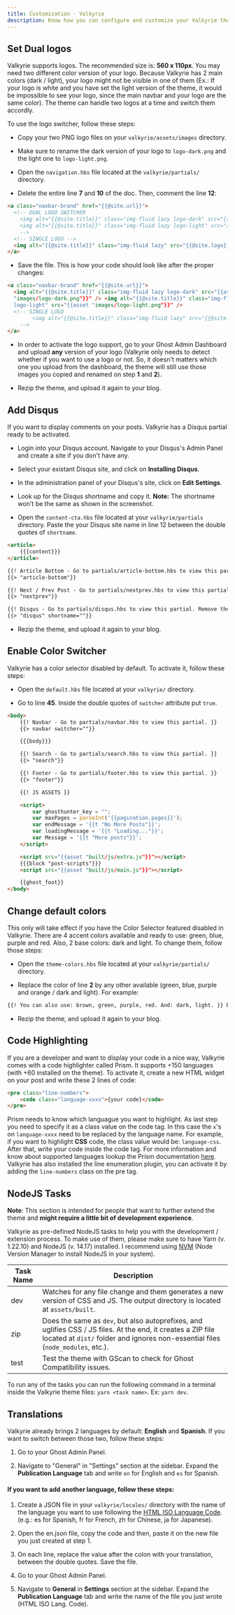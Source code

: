 ```yaml
---
title: Customization - Valkyrie
description: Know how you can configure and customize your Valkyrie theme.
---
```


## Set Dual logos

Valkyrie supports logos. The recommended size is: **560 x 110px**. You may need two different color version of your logo. Because Valkyrie has 2 main colors (dark / light), your logo might not be visible in one of them (Ex.: If your logo is white and you have set the light version of the theme, it would be impossible to see your logo, since the main navbar and your logo are the same color). The theme can handle two logos at a time and switch them accordly.

To use the logo switcher, follow these steps:

- Copy your two PNG logo files on your `valkyrie/assets/images` directory.

- Make sure to rename the dark version of your logo to `logo-dark.png` and the light one to `logo-light.png`.

- Open the `navigation.hbs` file located at the `valkyrie/partials/` directory.

- Delete the entire line **7** and **10** of the doc. Then, comment the line **12**:

```html title=valkyrie/partials/navbar.hbs highlight={2,5,7}
<a class="navbar-brand" href="{{@site.url}}">
  <!-- DUAL LOGO SWITCHER
    <img alt="{{@site.title}}" class="img-fluid lazy logo-dark" src="{{asset "images/logo-dark.png"}}" />
    <img alt="{{@site.title}}" class="img-fluid lazy logo-light" src="{{asset "images/logo-light.png"}}" />
    -->
  <!-- SINGLE LOGO -->
  <img alt="{{@site.title}}" class="img-fluid lazy" src="{{@site.logo}}" />
</a>
```

- Save the file. This is how your code should look like after the proper changes:

```html title=valkyrie/partials/navbar.hbs
<a class="navbar-brand" href="{{@site.url}}">
  <img alt="{{@site.title}}" class="img-fluid lazy logo-dark" src="{{asset
  "images/logo-dark.png"}}" /> <img alt="{{@site.title}}" class="img-fluid lazy
  logo-light" src="{{asset "images/logo-light.png"}}" />
  <!-- SINGLE LOGO 
        <img alt="{{@site.title}}" class="img-fluid lazy" src="{{@site.logo}}" />
    -->
</a>
```

- In order to activate the logo support, go to your Ghost Admin Dashboard and upload **any** version of your logo (Valkyrie only needs to detect whether if you want to use a logo or not. So, it doesn't matters which one you upload from the dashboard, the theme will still use those images you copied and renamed on step **1** and **2**).

- Rezip the theme, and upload it again to your blog.

## Add Disqus

If you want to display comments on your posts. Valkyrie has a Disqus partial ready to be activated.

- Login into your Disqus account. Navigate to your Disqus's Admin Panel and create a site if you don't have any.

- Select your existant Disqus site, and click on **Installing Disqus**.

- In the administration panel of your Disqus's site, click on **Edit Settings**.

- Look up for the Disqus shortname and copy it. **Note:** The shortname won't be the same as shown in the screenshot.

- Open the `content-cta.hbs` file located at your `valkyrie/partials` directory. Paste the your Disqus site name in line 12 between the double quotes of `shortname`.

```html title=valkyrie/partials/content-cta.hbs highlight={12}
<article>
    {{{content}}}
</article>

{{! Article Bottom - Go to partials/article-bottom.hbs to view this partial. }}
{{> "article-bottom"}}

{{! Next / Prev Post - Go to partials/nextprev.hbs to view this partial. }}
{{> "nextprev"}}

{{! Disqus - Go to partials/disqus.hbs to view this partial. Remove the "!" to activate this partial}}
{{> "disqus" shortname=""}}
```

- Rezip the theme, and upload it again to your blog.

## Enable Color Switcher

Valkyrie has a color selector disabled by default. To activate it, follow these steps:

- Open the `default.hbs` file located at your `valkyrie/` directory.

- Go to line **45**. Inside the double quotes of `switcher` attribute put `true`.

```html title=valkyrie/default.hbs highlight={3}
<body>
    {{! Navbar - Go to partials/navbar.hbs to view this partial. }}
    {{> navbar switcher=""}}

    {{{body}}}

    {{! Search - Go to partials/search.hbs to view this partial. }}
    {{> "search"}}

    {{! Footer - Go to partials/footer.hbs to view this partial. }}
    {{> "footer"}}

    {{! JS ASSETS }}

    <script>
        var ghosthunter_key = "";
        var maxPages = parseInt('{{pagination.pages}}');
        var endMessage = '{{t "No More Posts"}}';
        var loadingMessage = '{{t "Loading..."}}';
        var Message = '{{t "More posts"}}';
    </script>

    <script src="{{asset "built/js/extra.js"}}"></script>
    {{{block "post-scripts"}}}
    <script src="{{asset "built/js/main.js"}}"></script>

    {{ghost_foot}}
</body>
```

## Change default colors

This only will take effect if you have the Color Selector featured disabled in Valkyrie. There are 4 accent colors available and ready to use: green, blue, purple and red. Also, 2 base colors: dark and light. To change them, follow those steps:

- Open the `theme-colors.hbs` file located at your `valkyrie/partials/` directory.

- Replace the color of line **2** by any other available (green, blue, purple and orange / dark and light). For example:

```html title=valkyrie/partials/theme-colors.hbs highlight={2}
{{! You can also use: brown, green, purple, red. And: dark, light. }} brown dark
```

- Rezip the theme, and upload it again to your blog.

## Code Highlighting

If you are a developer and want to display your code in a nice way, Valkyrie comes with a code highlighter called Prism. It supports +150 languages (with +60 installed on the theme). To activate it, create a new HTML widget on your post and write these 2 lines of code:

```html
<pre class="line-numbers">
    <code class="language-xxxx">{your code}</code>
</pre>
```

Prism needs to know which languague you want to highlight. As last step you need to specify it as a class value on the code tag. In this case the `x`'s on `language-xxxx` need to be replaced by the language name. For example, if you want to highlight **CSS** code, the class value would be: `language-css`. After that, write your code inside the code tag. For more information and know about supported languages lookup the Prism documentation [here](https://prismjs.com/). Valkyrie has also installed the line enumeration plugin, you can activate it by adding the `line-numbers` class on the pre tag.

## NodeJS Tasks

**Note**: This section is intended for people that want to further extend the theme and **might require a little bit of development experience**.

Valkyrie as pre-defined NodeJS tasks to help you with the development / extension process. To make use of them, please make sure to have Yarn (v. 1.22.10) and NodeJS (v. 14.17) installed. I recommend using [NVM](https://github.com/nvm-sh/nvm) (Node Version Manager to install NodeJS in your system).

| Task Name              | Description                        |
| ---------------------- | ---------------------------------- |
| dev                    | Watches for any file change and them generates a new version of CSS and JS. The output directory is located at `assets/built`. |
| zip                    | Does the same as `dev`, but also autoprefixes, and uglifies CSS / JS files. At the end, it creates a ZIP file located at `dist/` folder and ignores non-essential files (`node_modules`, etc.). |
| test                   | Test the theme with GScan to check for Ghost Compatibility issues. |

To run any of the tasks you can run the following command in a terminal inside the Valkyrie theme files: `yarn <task name>`. Ex: `yarn dev`.

## Translations

Valkyrie already brings 2 languages by default: **English** and **Spanish**. If you want to switch between those two, follow these steps:

1. Go to your Ghost Admin Panel.

2. Navigate to "General" in "Settings" section at the sidebar. Expand the **Publication Language** tab and write `en` for English and `es` for Spanish.

#### If you want to add another language, follow these steps:

1. Create a JSON file in your `valkyrie/locales/` directory with the name of the language you want to use following the [HTML ISO Language Code](https://www.w3schools.com/tags/ref_language_codes.asp). (e.g.: es for Spanish, fr for French, zh for Chinese, ja for Japanese).

2. Open the en.json file, copy the code and then, paste it on the new file you just created at step 1.

3. On each line, replace the value after the colon with your translation, between the double quotes. Save the file.

4. Go to your Ghost Admin Panel.

5. Navigate to **General** in **Settings** section at the sidebar. Expand the **Publication Language** tab and write the name of the file you just wrote (HTML ISO Lang. Code).
